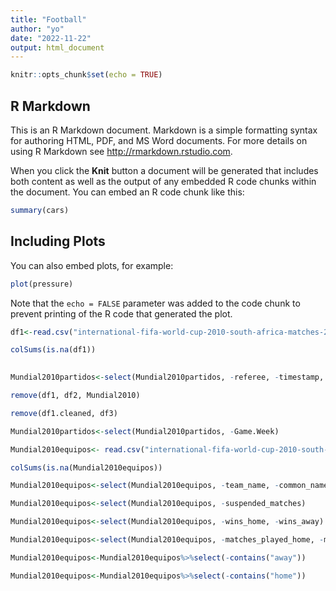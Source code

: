 ```yaml
---
title: "Football"
author: "yo"
date: "2022-11-22"
output: html_document
---
```


```r
knitr::opts_chunk$set(echo = TRUE)
```

## R Markdown

This is an R Markdown document. Markdown is a simple formatting syntax for authoring HTML, PDF, and MS Word documents. For more details on using R Markdown see <http://rmarkdown.rstudio.com>.

When you click the **Knit** button a document will be generated that includes both content as well as the output of any embedded R code chunks within the document. You can embed an R code chunk like this:

```r
summary(cars)
```

## Including Plots

You can also embed plots, for example:

```r
plot(pressure)
```

Note that the `echo = FALSE` parameter was added to the code chunk to prevent printing of the R code that generated the plot.
```r
df1<-read.csv("international-fifa-world-cup-2010-south-africa-matches-2010-to-2010-stats.csv", header = T, )


```

```r
colSums(is.na(df1))
                    
```

```r
Mundial2010partidos<-select(Mundial2010partidos, -referee, -timestamp, -date_GMT, -attendance, -status, -Game.Week)
```

```r
remove(df1, df2, Mundial2010)
```

```r
remove(df1.cleaned, df3)
```

```r
Mundial2010partidos<-select(Mundial2010partidos, -Game.Week)
```

```r
Mundial2010equipos<- read.csv("international-fifa-world-cup-2010-south-africa-teams-2010-to-2010-stats.csv")
```
```r
colSums(is.na(Mundial2010equipos))
```
```r
Mundial2010equipos<-select(Mundial2010equipos, -team_name, -common_name, -season, -suspended_matches)
```
```r
Mundial2010equipos<-select(Mundial2010equipos, -suspended_matches)
```

```r
Mundial2010equipos<-select(Mundial2010equipos, -wins_home, -wins_away)
```

```r
Mundial2010equipos<-select(Mundial2010equipos, -matches_played_home, -matches_played_away)
```


```r
Mundial2010equipos<-Mundial2010equipos%>%select(-contains("away"))
```

```r
Mundial2010equipos<-Mundial2010equipos%>%select(-contains("home"))
```

